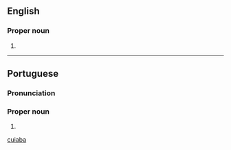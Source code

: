 ==English==

===Proper noun===
{{en-proper noun}}

# {{place|en|municipality/state capital|s/Mato Grosso|c/Brazil}}

[[Category:English terms spelled with Á|cuiaba]]

----

==Portuguese==

===Pronunciation===
{{pt-IPA|br=Cuy.abá}}

===Proper noun===
{{pt-proper noun}}

# {{place|pt|municipality/state capital|s/Mato Grosso|c/Brazil|t=Cuiabá}}